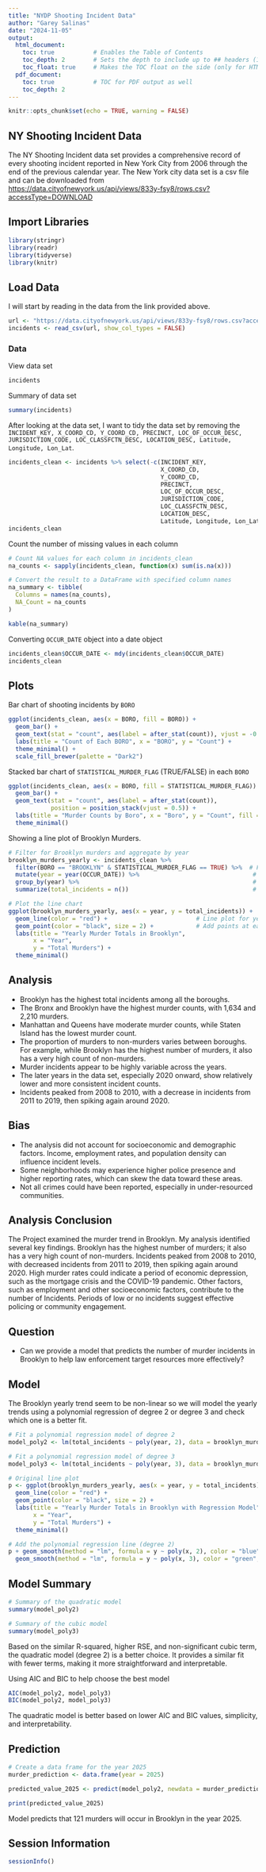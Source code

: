---
title: "NYDP Shooting Incident Data"
author: "Garey Salinas"
date: "2024-11-05"
output:
  html_document:
    toc: true           # Enables the Table of Contents
    toc_depth: 2        # Sets the depth to include up to ## headers (1 for #, 2 for ##)
    toc_float: true     # Makes the TOC float on the side (only for HTML output)
  pdf_document:
    toc: true           # TOC for PDF output as well
    toc_depth: 2
---

```{r setup, include=FALSE}
knitr::opts_chunk$set(echo = TRUE, warning = FALSE)
```

## NY Shooting Incident Data

The NY Shooting Incident data set provides a comprehensive record of every shooting incident reported in New York City from 2006 through the end of the previous calendar year. The New York city data set is a csv file and can be downloaded from [https://data.cityofnewyork.us/api/views/833y-fsy8/rows.csv?accessType=DOWNLOAD](https://data.cityofnewyork.us/api/views/833y-fsy8/rows.csv?accessType=DOWNLOAD)

## Import Libraries

```{r import-libraries}
library(stringr)
library(readr)
library(tidyverse)
library(knitr)
```

## Load Data

I will start by reading in the data from the link provided above. 

```{r read_data, echo = TRUE}
url <- "https://data.cityofnewyork.us/api/views/833y-fsy8/rows.csv?accessType=DOWNLOAD"
incidents <- read_csv(url, show_col_types = FALSE)
```


### Data

View data set

```{r view-incident-data}
incidents
```

Summary of data set

```{r summary-incident-data}
summary(incidents)
```

After looking at the data set, I want to tidy the data set by removing the `INCIDENT_KEY, X_COORD_CD, Y_COORD_CD, PRECINCT, LOC_OF_OCCUR_DESC, JURISDICTION_CODE, LOC_CLASSFCTN_DESC, LOCATION_DESC, Latitude, Longitude, Lon_Lat`.

```{r remove-cols}
incidents_clean <- incidents %>% select(-c(INCIDENT_KEY, 
                                           X_COORD_CD, 
                                           Y_COORD_CD, 
                                           PRECINCT, 
                                           LOC_OF_OCCUR_DESC, 
                                           JURISDICTION_CODE, 
                                           LOC_CLASSFCTN_DESC, 
                                           LOCATION_DESC, 
                                           Latitude, Longitude, Lon_Lat))
incidents_clean
```

Count the number of missing values in each column

```{r missing-values}
# Count NA values for each column in incidents_clean
na_counts <- sapply(incidents_clean, function(x) sum(is.na(x)))

# Convert the result to a DataFrame with specified column names
na_summary <- tibble(
  Columns = names(na_counts),
  NA_Count = na_counts
)

kable(na_summary)
```


Converting `OCCUR_DATE` object into a date object

```{r convert-occur-date}
incidents_clean$OCCUR_DATE <- mdy(incidents_clean$OCCUR_DATE)
incidents_clean
```

## Plots

Bar chart of shooting incidents by `BORO`

```{r boro-bar-chart}
ggplot(incidents_clean, aes(x = BORO, fill = BORO)) +
  geom_bar() +
  geom_text(stat = "count", aes(label = after_stat(count)), vjust = -0.5) +
  labs(title = "Count of Each BORO", x = "BORO", y = "Count") +
  theme_minimal() +
  scale_fill_brewer(palette = "Dark2")

```

Stacked bar chart of `STATISTICAL_MURDER_FLAG` (TRUE/FALSE) in each `BORO`

```{r barchart-murder-boro}
ggplot(incidents_clean, aes(x = BORO, fill = STATISTICAL_MURDER_FLAG)) +
  geom_bar() +
  geom_text(stat = "count", aes(label = after_stat(count)),
            position = position_stack(vjust = 0.5)) +
  labs(title = "Murder Counts by Boro", x = "Boro", y = "Count", fill = "MURDER") +
  theme_minimal()
```

Showing a line plot of Brooklyn Murders.

```{r brooklyn-murders-yearly}
# Filter for Brooklyn murders and aggregate by year
brooklyn_murders_yearly <- incidents_clean %>%
  filter(BORO == "BROOKLYN" & STATISTICAL_MURDER_FLAG == TRUE) %>%  # Filter for Brooklyn murder incidents
  mutate(year = year(OCCUR_DATE)) %>%                                # Extract year from date
  group_by(year) %>%                                                 # Group by year
  summarize(total_incidents = n())                                   # Count murders per year

# Plot the line chart
ggplot(brooklyn_murders_yearly, aes(x = year, y = total_incidents)) +
  geom_line(color = "red") +                         # Line plot for yearly totals
  geom_point(color = "black", size = 2) +            # Add points at each year for clarity
  labs(title = "Yearly Murder Totals in Brooklyn",
       x = "Year",
       y = "Total Murders") +
  theme_minimal()
```

## Analysis
 - Brooklyn has the highest total incidents among all the boroughs.
 - The Bronx and Brooklyn have the highest murder counts, with 1,634 and 2,210 murders. 
 - Manhattan and Queens have moderate murder counts, while Staten Island has the lowest murder count. 
 - The proportion of murders to non-murders varies between boroughs. For example, while Brooklyn has the highest number of murders, it also has a very high count of non-murders. 
 - Murder incidents appear to be highly variable across the years. 
 - The later years in the data set, especially 2020 onward, show relatively lower and more consistent incident counts.
 -  Incidents peaked from 2008 to 2010, with a decrease in incidents from 2011 to 2019,  then spiking again around 2020.
 

## Bias 
- The analysis did not account for socioeconomic and demographic factors. Income, employment rates, and population density can influence incident levels. 
- Some neighborhoods may experience higher police presence and higher reporting rates, which can skew the data toward these areas.  
- Not all crimes could have been reported, especially in under-resourced communities.  

## Analysis Conclusion
The Project examined the murder trend in Brooklyn. My analysis identified several key findings. Brooklyn has the highest number of murders; it also has a very high count of non-murders. Incidents peaked from 2008 to 2010, with decreased incidents from 2011 to 2019,  then spiking again around 2020. High murder rates could indicate a period of economic depression, such as the mortgage crisis and the COVID-19 pandemic. Other factors, such as employment and other socioeconomic factors, contribute to the number of Incidents. Periods of low or no incidents suggest effective policing or community engagement.  

## Question
- Can we provide a model that predicts the number of murder incidents in Brooklyn to help law enforcement target resources more effectively?

## Model
The Brooklyn yearly trend seem to be non-linear so we will model the yearly trends using a polynomial regression of degree 2 or degree 3 and check which one is a better fit. 

```{r murder-model}
# Fit a polynomial regression model of degree 2
model_poly2 <- lm(total_incidents ~ poly(year, 2), data = brooklyn_murders_yearly)

# Fit a polynomial regression model of degree 3
model_poly3 <- lm(total_incidents ~ poly(year, 3), data = brooklyn_murders_yearly)

# Original line plot
p <- ggplot(brooklyn_murders_yearly, aes(x = year, y = total_incidents)) +
  geom_line(color = "red") +
  geom_point(color = "black", size = 2) +
  labs(title = "Yearly Murder Totals in Brooklyn with Regression Model",
       x = "Year",
       y = "Total Murders") +
  theme_minimal()

# Add the polynomial regression line (degree 2)
p + geom_smooth(method = "lm", formula = y ~ poly(x, 2), color = "blue", se = FALSE) +
  geom_smooth(method = "lm", formula = y ~ poly(x, 3), color = "green", se = FALSE)
```
 
## Model Summary
```{r model-summary}
# Summary of the quadratic model
summary(model_poly2)

# Summary of the cubic model
summary(model_poly3)

```

Based on the similar R-squared, higher RSE, and non-significant cubic term, the quadratic model (degree 2) is a better choice. It provides a similar fit with fewer terms, making it more straightforward and interpretable.


Using AIC and BIC to help choose the best model
```{r choose-model}
AIC(model_poly2, model_poly3)
BIC(model_poly2, model_poly3)
```

The quadratic model is better based on lower AIC and BIC values, simplicity, and interpretability. 

## Prediction
```{r brooklyn-murder-prediction}
# Create a data frame for the year 2025
murder_prediction <- data.frame(year = 2025)

predicted_value_2025 <- predict(model_poly2, newdata = murder_prediction)

print(predicted_value_2025)
```

Model predicts that 121 murders will occur in Brooklyn in the year 2025. 

## Session Information

```{r session-info}
sessionInfo()
```